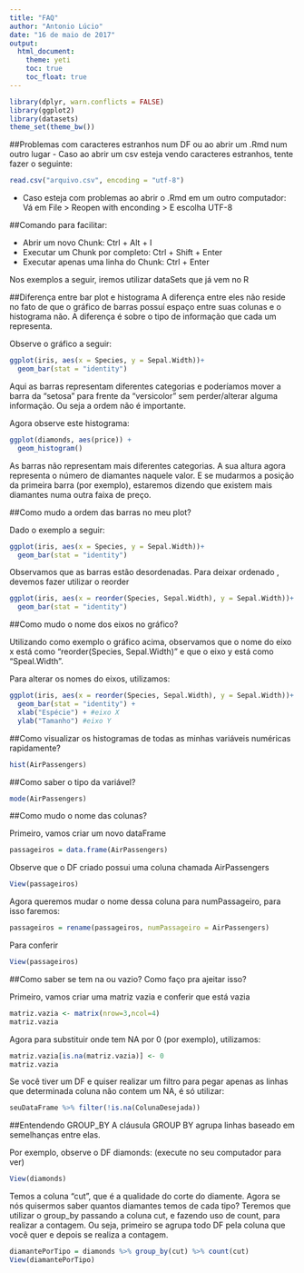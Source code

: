 ```yaml
---
title: "FAQ"
author: "Antonio Lúcio"
date: "16 de maio de 2017"
output:
  html_document:
    theme: yeti
    toc: true
    toc_float: true
---
```


```r
library(dplyr, warn.conflicts = FALSE)
library(ggplot2)
library(datasets)
theme_set(theme_bw())
```


##Problemas com caracteres estranhos num DF ou ao abrir um .Rmd num outro lugar
- Caso ao abrir um csv esteja vendo caracteres estranhos, tente fazer o seguinte: 
```r
read.csv("arquivo.csv", encoding = "utf-8")
```

- Caso esteja com problemas ao abrir o .Rmd em um outro computador:
Vá em File > Reopen with enconding > E escolha UTF-8

##Comando para facilitar:

- Abrir um novo Chunk: Ctrl + Alt + I
- Executar um Chunk por completo: Ctrl + Shift + Enter
- Executar apenas uma linha do Chunk: Ctrl + Enter


Nos exemplos a seguir, iremos utilizar dataSets que já vem no R

##Diferença entre bar plot e histograma 
A diferença entre eles não reside no fato de que o gráfico de barras possuí espaço entre suas colunas e o histograma não.
A diferença é sobre o tipo de informação que cada um representa.

Observe o gráfico a seguir:
```r
ggplot(iris, aes(x = Species, y = Sepal.Width))+
  geom_bar(stat = "identity")
```


Aqui as barras representam diferentes categorias e poderíamos mover a barra da "setosa" para frente da "versicolor" sem perder/alterar alguma informação. Ou seja a ordem não é importante.

Agora observe este histograma:

```r
ggplot(diamonds, aes(price)) +
  geom_histogram()
```

As barras não representam mais diferentes categorias.
A sua altura agora representa o número de diamantes naquele valor. E se mudarmos a posição da primeira barra (por exemplo), estaremos dizendo que existem mais diamantes numa outra faixa de preço. 

##Como mudo a ordem das barras no meu plot?

Dado o exemplo a seguir:

```r
ggplot(iris, aes(x = Species, y = Sepal.Width))+
  geom_bar(stat = "identity")
```

Observamos que as barras estão desordenadas. Para deixar ordenado , devemos fazer utilizar o reorder

```r
ggplot(iris, aes(x = reorder(Species, Sepal.Width), y = Sepal.Width))+
  geom_bar(stat = "identity")

```

##Como mudo o nome dos eixos no gráfico?

Utilizando como exemplo o gráfico acima, observamos que o nome do eixo x está 
como "reorder(Species, Sepal.Width)" e que o eixo y está como "Speal.Width".

Para alterar os nomes do eixos, utilizamos:
```r
ggplot(iris, aes(x = reorder(Species, Sepal.Width), y = Sepal.Width))+
  geom_bar(stat = "identity") +
  xlab("Espécie") + #eixo X
  ylab("Tamanho") #eixo Y

```

##Como visualizar os histogramas de todas as minhas variáveis numéricas rapidamente?

```r
hist(AirPassengers)
```

##Como saber o tipo da variável?
```r
mode(AirPassengers)
```


##Como mudo o nome das colunas?

Primeiro, vamos criar um novo dataFrame
```r
passageiros = data.frame(AirPassengers)
```

Observe que o DF criado possui uma coluna chamada AirPassengers
```r
View(passageiros)
```

Agora queremos mudar o nome dessa coluna para numPassageiro, para isso faremos:
```r
passageiros = rename(passageiros, numPassageiro = AirPassengers)
```

Para conferir
```r
View(passageiros)
```

##Como saber se tem na ou vazio? Como faço pra ajeitar isso?

Primeiro, vamos criar uma matriz vazia e conferir que está vazia
```r
matriz.vazia <- matrix(nrow=3,ncol=4)
matriz.vazia
```

Agora para substituir onde tem NA por 0 (por exemplo), utilizamos:
```r
matriz.vazia[is.na(matriz.vazia)] <- 0 
matriz.vazia
```

Se você tiver um DF e quiser realizar um filtro para pegar apenas as linhas que determinada coluna não contem um NA, 
é só utilizar:
```r
seuDataFrame %>% filter(!is.na(ColunaDesejada))
```


##Entendendo GROUP_BY
A cláusula GROUP BY agrupa linhas baseado em semelhanças entre elas.

Por exemplo, observe o DF diamonds: (execute no seu computador para ver)
```r
View(diamonds)
```

Temos a coluna "cut", que é a qualidade do corte do diamente. 
Agora se nós quisermos saber quantos diamantes temos de cada tipo?
Teremos que utilizar o group_by passando a coluna cut, e fazendo uso de count, para realizar a contagem.
Ou seja, primeiro se agrupa todo DF pela coluna que você quer e depois se realiza a contagem.

```r
diamantePorTipo = diamonds %>% group_by(cut) %>% count(cut)
View(diamantePorTipo)
```


